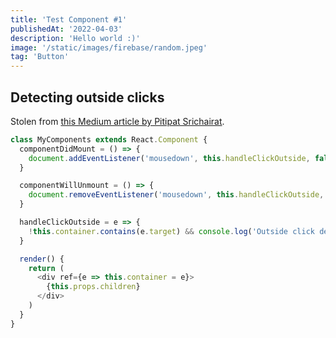 ```yaml
---
title: 'Test Component #1'
publishedAt: '2022-04-03'
description: 'Hello world :)'
image: '/static/images/firebase/random.jpeg'
tag: 'Button'
---
```


## Detecting outside clicks

Stolen from [this Medium article by Pitipat Srichairat](https://medium.com/@pitipatdop/little-neat-trick-to-capture-click-outside-react-component-5604830beb7f).

```js
class MyComponents extends React.Component {
  componentDidMount = () => {
    document.addEventListener('mousedown', this.handleClickOutside, false)
  }

  componentWillUnmount = () => {
    document.removeEventListener('mousedown', this.handleClickOutside, false)
  }

  handleClickOutside = e => {
    !this.container.contains(e.target) && console.log('Outside click detected!'))
  }

  render() {
    return (
      <div ref={e => this.container = e}>
        {this.props.children}
      </div>
    )
  }
}
```